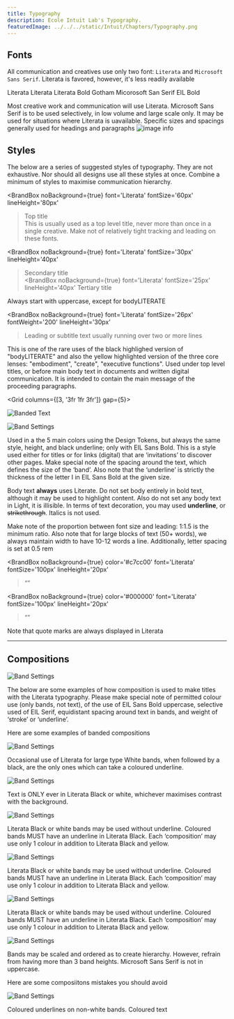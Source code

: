 ```yaml
---
title: Typography
description: Ecole Intuit Lab's Typography.
featuredImage: ../../../static/Intuit/Chapters/Typography.png
---
```


## Fonts

All communication and creatives use only two font: ```Literata``` and ```Microsoft Sans Serif```. Literata is favored, however, it's less readily available

<Grid gap={2} columns={2}>
  <BrandFont 
    fontName="Literata"
    font="Literata"
    />
    <BrandFont 
    fontName="San Serif"
    font="Microsoft Sans Serif"
    />
</Grid>

<Grid gap={2} columns={2}>
  <BrandBox>
    <BrandRule
      noBackground={true}
      font='Literata'
      fontSize='24px'
      fontWeight='200'
      >Literata</BrandRule>
    <BrandRule
      noBackground={true}
      font='Literata'
      fontSize='24px'
      fontWeight='400'
      >Literata</BrandRule>
    <BrandRule
      noBackground={true}
      font='Literata'
      fontSize='24px'
      fontWeight='600'
      >Literata Bold</BrandRule>
    <BrandRule
      do={false}
      noBackground={true}
      font='Montserrat'
      fontSize='24px'
      fontWeight='800'
      >Gotham</BrandRule>
      
  </BrandBox>

  <BrandBox>
    <BrandRule
      noBackground={true}
      font='Playfair Display'
      fontSize='24px'
      fontWeight='400'
      >Micorosoft San Serif</BrandRule>
    <BrandRule
      do={false}
      noBackground={true}
      font='Playfair Display'
      fontSize='24px'
      fontWeight='800'
      >EIL Bold</BrandRule>
      
  </BrandBox>

</Grid>



Most creative work and communication will use Literata. Microsoft Sans Serif is to be used selectively, in low volume and large scale only. It may be used for situations where Literata is uavailable.
Specific sizes and spacings generally used for headings and paragraphs
![image info](../../../static/Intuit/Typography/bl/wordMappings.png)





## Styles 


The below are a series of suggested styles of typography. They are not exhaustive. Nor should all designs use all these styles at once. Combine a minimum of styles to maximise communication hierarchy.

<BrandBox 
  noBackground={true}
  font='Literata'
  fontSize='60px'
  lineHeight='80px'
   > Top title</BrandBox>   
<BrandCaption extraSpace={true}> This is usually used as a top level title, never more than once in a single creative. Make not of relatively tight tracking and leading on these fonts.</BrandCaption>  

<BrandBox 
  noBackground={true}
  font='Literata'
  fontSize='30px'
  lineHeight='40px'
   > Secondary title</BrandBox>  
  <BrandBox 
  noBackground={true}
  font='Literata'
  fontSize='25px'
  lineHeight='40px'
   > Tertiary title</BrandBox>

<BrandCaption extraSpace={true}> Always start with uppercase, except for bodyLITERATE </BrandCaption>

<BrandBox 
  noBackground={true}
  font='Literata'
  fontSize='26px'
  fontWeight='200'
  lineHeight='30px'
   > Leading or subtitle text usually running
over two or more lines</BrandBox>  

<BrandCaption extraSpace={true}> This is one of the rare uses of the black highlighed version 
of "bodyLITERATE" and also the yellow highlighted version of the three core lenses: "embodiment", 
"create", "executive functions". Used under top level titles, or before main body text in
 documents and written digital communication. It is intended to contain the main message of the 
 proceeding paragraphs. </BrandCaption>

<Grid columns={[3, '3fr 1fr 3fr']} gap={5}>
  <BrandBox>

![Banded Text](../../../static/Intuit/Typography/bl/blackYellowbL.png) 
</BrandBox>

  <BrandBox>

![Band Settings](../../../static/Intuit/Typography/bl/yellowEmbodimentbL.png)
</BrandBox>
</Grid>

<BrandCaption extraSpace={true}> Used in a the 5 main colors using the Design Tokens, but always the same style,  height, and black underline; only with EIL Sans Bold. 
This is a style used either for titles or for links (digital) that are ‘invitations’ to discover other pages. 
Make special note of the spacing around the text, which defines the size of the ‘band’. Also note that the ‘underline’ is strictly the thickness of the letter I in EIL Sans Bold at the given size.  </BrandCaption>

Body text **always** uses Literate. Do not set body entirely in bold text, although it may be used to highlight content. Also do not set any body text in Light, it is illisible. In terms of text decoration, you may used __underline__, or ~~strikethrough~~. Italics is not used. 

<BrandCaption extraSpace={true}> 
Make note of the proportion between font size and leading: 1:1.5 is the minimum ratio. 
Also note that for large blocks of text (50+ words), we always maintain width to have 10-12 words a line.
Additionally, letter spacing is set at 0.5 rem  
</BrandCaption>

<br /> 


<BrandBox 
  noBackground={true}
  color='#c7cc00'
  font='Literata'
  fontSize='100px'
  lineHeight='20px'
   >“”</BrandBox>  



<BrandBox 
  noBackground={true}
  color='#000000'
  font='Literata'
  fontSize='100px'
  lineHeight='20px'
   >“”</BrandBox>  



<BrandCaption extraSpace={true}> Note that quote marks are always displayed in Literata </BrandCaption>



---

## Compositions

<BrandBox> 

![Band Settings](../../../static/Intuit/Chapters/bl/Untitled.png)
</BrandBox>

The below are some examples of how composition is used to make titles with the Literata typography. Please make special note of permitted colour use (only bands, not text), of the use of EIL Sans Bold uppercase, selective used of EIL Serif, equidistant spacing around text in bands, and weight of ‘stroke’ or ‘underline’.

<BrandRule noBackground={true}>Here are some examples of banded compositions </BrandRule>

<BrandBox Background='#f5f5f5' extraSpace={true}> 

<Grid columns={2}>
<BrandBox> 

![Band Settings](../../../static/Intuit/Typography/bl/paraHighlight.png)
</BrandBox>

<BrandBox> 
<BrandCaption>
Occasional use of Literata for large type
</BrandCaption>
<BrandCaption>
White bands, when followed by a black, are the only ones which can take a coloured underline.
</BrandCaption>
</BrandBox>

</Grid>

<Grid columns={2}>
<BrandBox> 

![Band Settings](../../../static/Intuit/Typography/bl/blackYellowbL.png)
</BrandBox>

<BrandBox> 
<BrandCaption>
Text is ONLY ever in Literata Black or white, whichever maximises contrast with the background. 
</BrandCaption>
</BrandBox>

</Grid>

<Grid columns={2}>
<BrandBox> 

![Band Settings](../../../static/Intuit/Typography/bl/paraHighlight3.png)
</BrandBox>

<BrandBox> 
<BrandCaption>
Literata Black or white bands may be used without underline. 
</BrandCaption>
<BrandCaption>
Coloured bands MUST have an underline in Literata Black. 
Each ‘composition’ may use only 1 colour in addition to Literata Black and yellow. 
</BrandCaption>
</BrandBox>

<BrandBox> 

![Band Settings](../../../static/Intuit/Typography/bl/blackYellowbL2.png)
</BrandBox>

<BrandBox> 
<BrandCaption>
Literata Black or white bands may be used without underline. 
</BrandCaption>
<BrandCaption>
Coloured bands MUST have an underline in Literata Black. 
Each ‘composition’ may use only 1 colour in addition to Literata Black and yellow. 
</BrandCaption>
</BrandBox>

<BrandBox> 

![Band Settings](../../../static/Intuit/Typography/bl/yellowEmbodimentbL.png)
</BrandBox>

<BrandBox> 
<BrandCaption>
Literata Black or white bands may be used without underline. 
</BrandCaption>
<BrandCaption>
Coloured bands MUST have an underline in Literata Black. 
Each ‘composition’ may use only 1 colour in addition to Literata Black and yellow. 
</BrandCaption>
</BrandBox>

</Grid>

<Grid columns={2}>
<BrandBox> 

![Band Settings](../../../static/Intuit/Typography/bl/bodyLiterateDarkGreenText.png)
</BrandBox>

<BrandBox> 
<BrandCaption>
Bands may be scaled and ordered as to create hierarchy. 
However, refrain from having more than 3 band heights. 
</BrandCaption>
<BrandCaption>
Microsoft Sans Serif is not in uppercase. 
</BrandCaption>
</BrandBox>

</Grid>

</BrandBox>

<br /> 

<BrandRule do={false} noBackground={true}>Here are some composiitons mistakes you should avoid </BrandRule>

<BrandBox Background='#f5f5f5' extraSpace={true}> 

<Grid columns={2}>
<BrandBox> 

![Band Settings](../../../static/Intuit/Typography/bl/doNotUseYellowText.png)
</BrandBox>

<BrandBox> 
<BrandCaption>
Coloured underlines on non-white bands. 
</BrandCaption>
<BrandCaption>
Coloured text
</BrandCaption>
</BrandBox>

</Grid>

</BrandBox>

